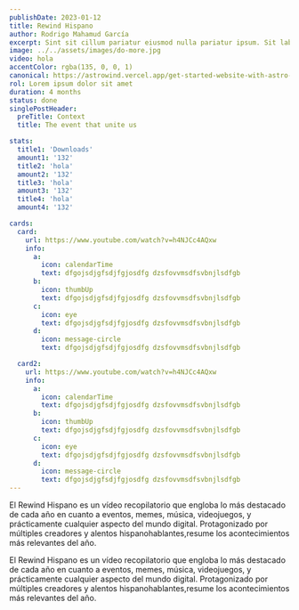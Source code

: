 ```yaml
---
publishDate: 2023-01-12
title: Rewind Hispano
author: Rodrigo Mahamud García
excerpt: Sint sit cillum pariatur eiusmod nulla pariatur ipsum. Sit laborum anim qui mollit tempor pariatur.
image: ../../assets/images/do-more.jpg
video: hola
accentColor: rgba(135, 0, 0, 1)
canonical: https://astrowind.vercel.app/get-started-website-with-astro-tailwind-css
rol: Lorem ipsum dolor sit amet
duration: 4 months
status: done
singlePostHeader:
  preTitle: Context
  title: The event that unite us

stats:
  title1: 'Downloads'
  amount1: '132'
  title2: 'hola'
  amount2: '132'
  title3: 'hola'
  amount3: '132'
  title4: 'hola'
  amount4: '132'

cards:
  card:
    url: https://www.youtube.com/watch?v=h4NJCc4AQxw
    info:
      a:
        icon: calendarTime
        text: dfgojsdjgfsdjfgjosdfg dzsfovvmsdfsvbnjlsdfgb
      b:
        icon: thumbUp
        text: dfgojsdjgfsdjfgjosdfg dzsfovvmsdfsvbnjlsdfgb
      c:
        icon: eye
        text: dfgojsdjgfsdjfgjosdfg dzsfovvmsdfsvbnjlsdfgb
      d:
        icon: message-circle
        text: dfgojsdjgfsdjfgjosdfg dzsfovvmsdfsvbnjlsdfgb

  card2:
    url: https://www.youtube.com/watch?v=h4NJCc4AQxw
    info:
      a:
        icon: calendarTime
        text: dfgojsdjgfsdjfgjosdfg dzsfovvmsdfsvbnjlsdfgb
      b:
        icon: thumbUp
        text: dfgojsdjgfsdjfgjosdfg dzsfovvmsdfsvbnjlsdfgb
      c:
        icon: eye
        text: dfgojsdjgfsdjfgjosdfg dzsfovvmsdfsvbnjlsdfgb
      d:
        icon: message-circle
        text: dfgojsdjgfsdjfgjosdfg dzsfovvmsdfsvbnjlsdfgb
---
```






<SinglePostInfo
  excerpt={frontmatter.excerpt}
  duration={frontmatter.duration}
  rol={frontmatter.rol}
  status={frontmatter.status}
/>

<SinglePostHeader title={frontmatter.singlePostHeader.title} preTitle={frontmatter.singlePostHeader.preTitle} />
El Rewind Hispano es un vídeo recopilatorio que engloba lo más destacado de cada año en cuanto a eventos, memes, música,
videojuegos, y prácticamente cualquier aspecto del mundo digital. Protagonizado por múltiples creadores y alentos hispanohablantes,resume
los acontecimientos más relevantes del año.

<PostCards cards={frontmatter.cards} />

El Rewind Hispano es un vídeo recopilatorio que engloba lo más destacado de cada año en cuanto a eventos, memes, música,
videojuegos, y prácticamente cualquier aspecto del mundo digital. Protagonizado por múltiples creadores y alentos hispanohablantes,resume
los acontecimientos más relevantes del año.

<Stats items={frontmatter.stats} />
